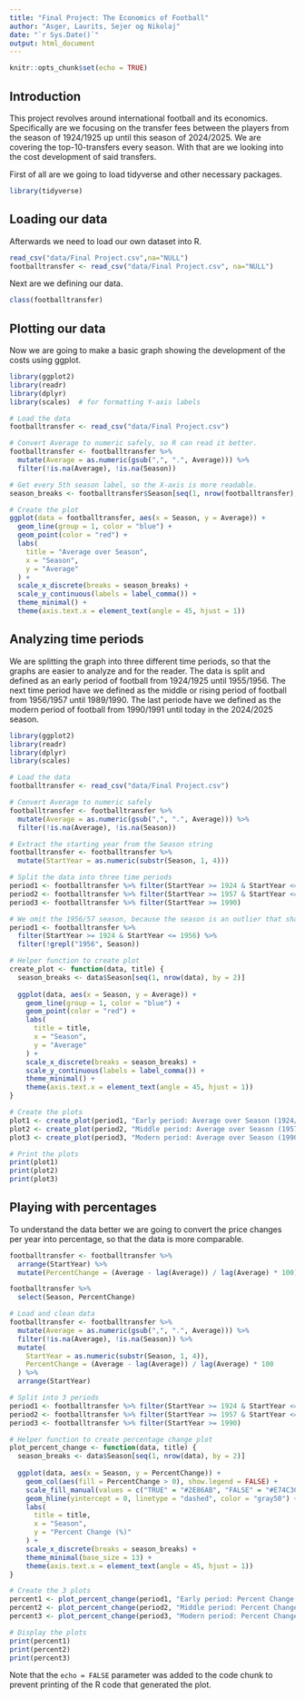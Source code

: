 ```yaml
---
title: "Final Project: The Economics of Football"
author: "Asger, Laurits, Sejer og Nikolaj"
date: "`r Sys.Date()`"
output: html_document
---
```


```r
knitr::opts_chunk$set(echo = TRUE)
```

## Introduction

This project revolves around international football and its economics. Specifically are we focusing on the transfer fees between the players from the season of 1924/1925 up until this season of 2024/2025. We are covering the top-10-transfers every season. With that are we looking into the cost development of said transfers. 

First of all are we going to load tidyverse and other necessary packages. 

```r
library(tidyverse)
```

## Loading our data

Afterwards we need to load our own dataset into R.

```r
read_csv("data/Final Project.csv",na="NULL")
footballtransfer <- read_csv("data/Final Project.csv", na="NULL")

```

Next are we defining our data.

```r
class(footballtransfer)

```

## Plotting our data

Now we are going to make a basic graph showing the development of the costs using ggplot. 

```r
library(ggplot2)
library(readr)
library(dplyr)
library(scales)  # for formatting Y-axis labels

# Load the data
footballtransfer <- read_csv("data/Final Project.csv")

# Convert Average to numeric safely, so R can read it better.
footballtransfer <- footballtransfer %>%
  mutate(Average = as.numeric(gsub(",", ".", Average))) %>%
  filter(!is.na(Average), !is.na(Season))

# Get every 5th season label, so the X-axis is more readable. 
season_breaks <- footballtransfer$Season[seq(1, nrow(footballtransfer), by = 5)]

# Create the plot
ggplot(data = footballtransfer, aes(x = Season, y = Average)) +
  geom_line(group = 1, color = "blue") +
  geom_point(color = "red") +
  labs(
    title = "Average over Season",
    x = "Season",
    y = "Average"
  ) +
  scale_x_discrete(breaks = season_breaks) +
  scale_y_continuous(labels = label_comma()) +
  theme_minimal() +
  theme(axis.text.x = element_text(angle = 45, hjust = 1))

```

## Analyzing time periods

We are splitting the graph into three different time periods, so that the graphs are easier to analyze and for the reader. The data is split and defined as an early period of football from 1924/1925 until 1955/1956. The next time period have we defined as the middle or rising period of football from 1956/1957 until 1989/1990. The last periode have we defined as the modern period of football from 1990/1991 until today in the 2024/2025 season. 

```r
library(ggplot2)
library(readr)
library(dplyr)
library(scales)

# Load the data
footballtransfer <- read_csv("data/Final Project.csv")

# Convert Average to numeric safely
footballtransfer <- footballtransfer %>%
  mutate(Average = as.numeric(gsub(",", ".", Average))) %>%
  filter(!is.na(Average), !is.na(Season))

# Extract the starting year from the Season string
footballtransfer <- footballtransfer %>%
  mutate(StartYear = as.numeric(substr(Season, 1, 4)))

# Split the data into three time periods
period1 <- footballtransfer %>% filter(StartYear >= 1924 & StartYear <= 1956)
period2 <- footballtransfer %>% filter(StartYear >= 1957 & StartYear <= 1989)
period3 <- footballtransfer %>% filter(StartYear >= 1990)

# We omit the 1956/57 season, because the season is an outlier that shadows the rest
period1 <- footballtransfer %>%
  filter(StartYear >= 1924 & StartYear <= 1956) %>%
  filter(!grepl("1956", Season))

# Helper function to create plot
create_plot <- function(data, title) {
  season_breaks <- data$Season[seq(1, nrow(data), by = 2)]
  
  ggplot(data, aes(x = Season, y = Average)) +
    geom_line(group = 1, color = "blue") +
    geom_point(color = "red") +
    labs(
      title = title,
      x = "Season",
      y = "Average"
    ) +
    scale_x_discrete(breaks = season_breaks) +
    scale_y_continuous(labels = label_comma()) +
    theme_minimal() +
    theme(axis.text.x = element_text(angle = 45, hjust = 1))
}

# Create the plots
plot1 <- create_plot(period1, "Early period: Average over Season (1924/25 – 1956/57)")
plot2 <- create_plot(period2, "Middle period: Average over Season (1957/58 – 1989/90)")
plot3 <- create_plot(period3, "Modern period: Average over Season (1990/91 – 2024/25)")

# Print the plots
print(plot1)
print(plot2)
print(plot3)

```

## Playing with percentages

To understand the data better we are going to convert the price changes per year into percentage, so that the data is more comparable.  

```r
footballtransfer <- footballtransfer %>%
  arrange(StartYear) %>%
  mutate(PercentChange = (Average - lag(Average)) / lag(Average) * 100)

footballtransfer %>%
  select(Season, PercentChange)

```

```r
# Load and clean data
footballtransfer <- footballtransfer %>%
  mutate(Average = as.numeric(gsub(",", ".", Average))) %>%
  filter(!is.na(Average), !is.na(Season)) %>%
  mutate(
    StartYear = as.numeric(substr(Season, 1, 4)),
    PercentChange = (Average - lag(Average)) / lag(Average) * 100
  ) %>%
  arrange(StartYear)

# Split into 3 periods
period1 <- footballtransfer %>% filter(StartYear >= 1924 & StartYear <= 1956)
period2 <- footballtransfer %>% filter(StartYear >= 1957 & StartYear <= 1989)
period3 <- footballtransfer %>% filter(StartYear >= 1990)

# Helper function to create percentage change plot
plot_percent_change <- function(data, title) {
  season_breaks <- data$Season[seq(1, nrow(data), by = 2)]
  
  ggplot(data, aes(x = Season, y = PercentChange)) +
    geom_col(aes(fill = PercentChange > 0), show.legend = FALSE) +
    scale_fill_manual(values = c("TRUE" = "#2E86AB", "FALSE" = "#E74C3C")) +
    geom_hline(yintercept = 0, linetype = "dashed", color = "gray50") +
    labs(
      title = title,
      x = "Season",
      y = "Percent Change (%)"
    ) +
    scale_x_discrete(breaks = season_breaks) +
    theme_minimal(base_size = 13) +
    theme(axis.text.x = element_text(angle = 45, hjust = 1))
}

# Create the 3 plots
percent1 <- plot_percent_change(period1, "Early period: Percent Change (1924/25 – 1956/57)")
percent2 <- plot_percent_change(period2, "Middle period: Percent Change (1957/58 – 1989/90)")
percent3 <- plot_percent_change(period3, "Modern period: Percent Change (1990/91 – 2024/25)")

# Display the plots
print(percent1)
print(percent2)
print(percent3)

```



Note that the `echo = FALSE` parameter was added to the code chunk to prevent printing of the R code that generated the plot.
